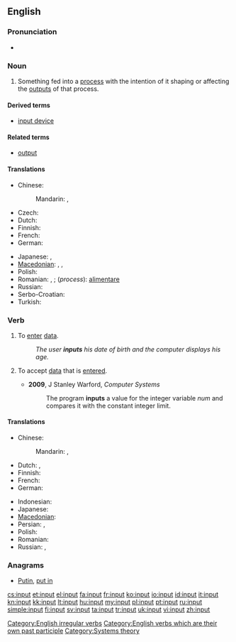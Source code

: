 {{wikipedia}}
==English==

===Pronunciation===
* {{IPA|/ˈɪnpʊt/}}

===Noun===
{{en-noun}}

# Something fed into a [[process]] with the intention of it shaping or affecting the [[outputs]] of that process.

====Derived terms====
* [[input device]]

====Related terms====
* [[output]]

====Translations====
{{trans-top|something fed into a process}}
* Chinese:
*: Mandarin: {{t-|cmn|輸入|sc=Hani}},  {{t-|cmn|输入|tr=shūrù|sc=Hani}}
* Czech: {{t-|cs|vstup|m}}
* Dutch: {{t-|nl|invoer}}
* Finnish: {{t-|fi|syöte}}
* French: {{t+|fr|entrée|f}}
* German: {{t+|de|Eingabe|f}}
{{trans-mid}}
* Japanese: {{t+|ja|入力|tr=にゅうりょく, nyūryoku}},  {{t+|ja|インプット|tr=inputto}}
* [[Macedonian]]: {{t|mk|внос|m|tr=vnos}},  {{t-|mk|влез|m|tr=vlez}},  {{t|mk|вложување|n|tr=vložúvanje}}
* Polish: {{t|pl|wkład}}
* Romanian: {{t|ro|intrare|f}}, {{t|ro|intrări|f|p}}; (''process''): [[alimentare]] {{f|s}}
* Russian: {{t+|ru|ввод|m|tr=vvod}}
* Serbo-Croatian: {{t|sh|unos|xs=Serbo-Croatian}}
* Turkish: {{t+|tr|girdi}}
{{trans-bottom}}

===Verb===
{{en-verb|inputs|inputting|'''input''' or '''[[inputted]]'''}}

# {{transitive}} To [[enter#Verb|enter]] [[data]].
#: ''The user '''inputs''' his date of birth and the computer displays his age.''
# {{transitive}} To accept [[data]] that is [[enter]]ed.
#* '''2009''', J Stanley Warford, ''Computer Systems''
#*: The program '''inputs''' a value for the integer variable ''num'' and compares it with the constant integer limit.

====Translations====
{{trans-top|to enter data}}
* Chinese:
*: Mandarin: {{t-|cmn|輸入|sc=Hani}},  {{t-|cmn|输入|tr=shūrù|sc=Hani}}
* Dutch: {{t-|nl|ingeven}}, {{t+|nl|invoeren}}
* Finnish: {{t+|fi|syöttää}}
* French: {{t+|fr|rentrer}}
* German: {{t+|de|eingeben}}
{{trans-mid}}
* Indonesian: {{t-|id|masuk|alt=memasukkan|xs=Indonesian}}
* Japanese: {{t+|ja|入力|alt=入力する|tr=にゅうりょくする, nyūryoku-suru}}
* [[Macedonian]]: {{t|mk|внeсува|tr=vnésuva}}
* Persian: {{t|fa|درونداد|xs=Persian}},  {{t|fa|دروندادن|xs=Persian}}
* Polish: {{t|pl|wprowadzać dane}}
* Romanian: {{t|ro|introduce}}
* Russian: {{t|ru|вводить|tr=vvodít'}} {{impf}}, {{t|ru|ввести|tr=vvestí}} {{pf.}}
{{trans-bottom}}

===Anagrams===
* [[Putin#English|Putin]], [[put in#English|put in]]

[[Category:English irregular verbs]]
[[Category:English verbs which are their own past participle]]
[[Category:Systems theory]]

[[cs:input]]
[[et:input]]
[[el:input]]
[[fa:input]]
[[fr:input]]
[[ko:input]]
[[io:input]]
[[id:input]]
[[it:input]]
[[kn:input]]
[[kk:input]]
[[lt:input]]
[[hu:input]]
[[my:input]]
[[pl:input]]
[[pt:input]]
[[ru:input]]
[[simple:input]]
[[fi:input]]
[[sv:input]]
[[ta:input]]
[[tr:input]]
[[uk:input]]
[[vi:input]]
[[zh:input]]